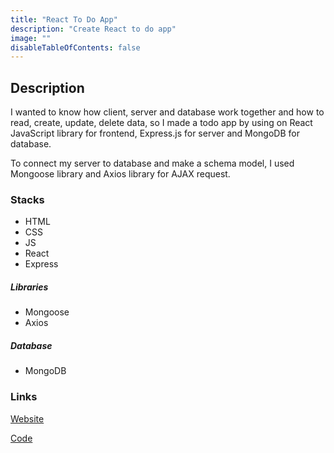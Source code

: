 ```yaml
---
title: "React To Do App"
description: "Create React to do app"
image: ""
disableTableOfContents: false
---
```


## Description

I wanted to know how client, server and database work together and how to read, create, update, delete data, so I made a todo app by using on React JavaScript library for frontend, Express.js for server and MongoDB for database.

To connect my server to database and make a schema model, I used Mongoose library and Axios library for AJAX request.

### Stacks

- HTML
- CSS
- JS
- React
- Express

##### Libraries

- Mongoose
- Axios

##### Database

- MongoDB

### Links

[Website](#)

[Code](https://github.com/yoonjh517/todoapp)
